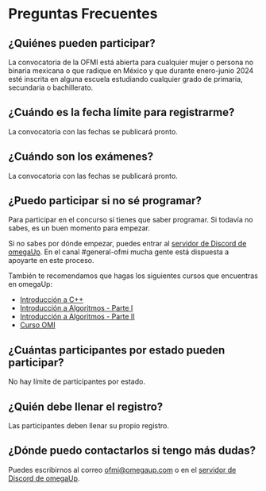 # Preguntas Frecuentes

## ¿Quiénes pueden participar?

La convocatoria de la OFMI está abierta para cualquier mujer o persona no binaria mexicana o que radique en México y que durante enero-junio 2024 esté inscrita en alguna escuela estudiando cualquier grado de primaria, secundaria o bachillerato.

## ¿Cuándo es la fecha límite para registrarme?

La convocatoria con las fechas se publicará pronto.

## ¿Cuándo son los exámenes?

La convocatoria con las fechas se publicará pronto.

## ¿Puedo participar si no sé programar?

Para participar en el concurso sí tienes que saber programar. Si todavía no sabes, es un buen momento para empezar.

Si no sabes por dónde empezar, puedes entrar al [servidor de Discord de omegaUp](https://discord.gg/gn6GTb4rfG). En el canal #general-ofmi mucha gente está dispuesta a apoyarte en este proceso.

También te recomendamos que hagas los siguientes cursos que encuentras en omegaUp:

- [Introducción a C++](https://omegaup.com/course/introduccion_a_cpp/)
- [Introducción a Algoritmos - Parte I](https://omegaup.com/course/introduccion_a_algoritmos/)
- [Introducción a Algoritmos - Parte II](https://omegaup.com/course/introduccion_a_algoritmos_ii/)
- [Curso OMI](https://omegaup.com/course/Curso-OMI/)

## ¿Cuántas participantes por estado pueden participar?

No hay límite de participantes por estado.

## ¿Quién debe llenar el registro?

Las participantes deben llenar su propio registro.

## ¿Dónde puedo contactarlos si tengo más dudas?

Puedes escribirnos al correo [ofmi@omegaup.com](mailto:ofmi@omegaup.com) o en el [servidor de Discord de omegaUp](https://discord.gg/gn6GTb4rfG).

